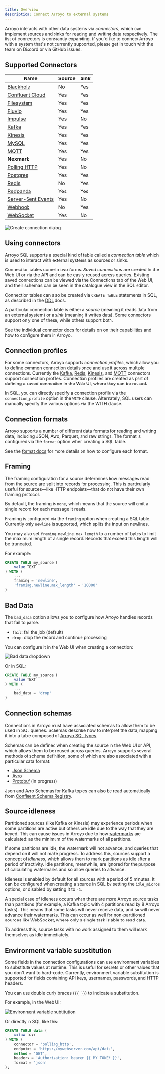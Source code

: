 ```yaml
---
title: Overview
description: Connect Arroyo to external systems
---
```


Arroyo interacts with other data systems via _connectors_, which can implement sources and sinks for reading and writing
data respectively. The list of connectors is constantly expanding. If you'd like to connect Arroyo with a system that's
not currently supported, please get in touch with the team on Discord or via GitHub issues.

## Supported Connectors

| Name | Source | Sink |
| ---- | ------ | ---- |
| [Blackhole](/connectors/blackhole) | No | Yes |
| [Confluent Cloud](/connectors/confluent) | Yes | Yes |
| [Filesystem](/connectors/filesystem) | Yes | Yes |
| [Fluvio](/connectors/fluvio) | Yes | Yes |
| [Impulse](/connectors/impulse) | Yes | No |
| [Kafka](/connectors/kafka) | Yes | Yes |
| [Kinesis](/connectors/kinesis) | Yes | Yes |
| [MySQL](/connectors/mysql) | Yes | Yes |
| [MQTT](/connectors/mqtt) | Yes | Yes |
| **Nexmark** | Yes | No |
| [Polling HTTP](/connectors/polling-http) | Yes | No |
| [Postgres](/connectors/postgres) | Yes | Yes |
| [Redis](/connectors/redis) | No | Yes |
| [Redpanda](/connectors/redpanda) | Yes | Yes |
| [Server-Sent Events](/connectors/server-sent-events) | Yes | No |
| [Webhook](/connectors/webhook) | No | Yes |
| [WebSocket](/connectors/websocket) | Yes | No |

<img src="/images/create_connection.png" alt="Create connection dialog" />

## Using connectors

Arroyo SQL supports a special kind of table called a _connection table_ which is
used to interact with external systems as sources or sinks.

Connection tables come in two forms. _Saved connections_ are created in the Web UI
or via the API and can be easily reused across queries. Existing saved connections
can be viewed via the Connections tab of the Web UI, and their schemas can be seen
in the catalogue view in the SQL editor.

Connection tables can also be created via `CREATE TABLE` statements in SQL, as described
in the [DDL](/sql/ddl) docs.

A particular connection table is either a _source_ (meaning it reads data from
an external system) or a _sink_ (meaning it writes data). Some connectors support
only one of these, while others support both.

See the individual connector docs for details on on their capabilities and how
to configure them in Arroyo.

## Connection profiles

For some connectors, Arroyo supports _connection profiles_,
which allow you to define common connection details once and use it across multiple connections.
Currently the [Kafka](/connectors/kafka),
[Redis](/connectors/redis), [Kinesis](/connectors/kinesis), and [MQTT](/connectors/mqtt) connectors support connection profiles.
Connection profiles are created as part of defining a saved connection in the Web UI,
where they can be reused.

In SQL, you can directly specify a connection profile via the `connection_profile` option in the `WITH` clause.
Alternately, SQL users can manually specify the various options via the WITH clause.

## Connection formats

Arroyo supports a number of different data formats for reading and writing data, including
JSON, Avro, Parquet, and raw strings. The format is configured via the `format` option
when creating a SQL table.

See the [format docs](/connectors/formats) for more details on how to configure each format.

## Framing

The framing configuration for a source determines how messages read from the
source are split into records for processing. This is particularly useful for
sources—like HTTP endpoints—that do not have their own framing protocol.

By default, the framing is `none`, which means that the source will emit a
single record for each message it reads.

Framing is configured via the `framing` option when creating a SQL table. Currently
only `newline` is supported, which splits the input on newlines.

You may also set `framing.newline.max_length` to a number of bytes to limit the
maximum length of a single record. Records that exceed this length will be truncated.

For example:

```sql
CREATE TABLE my_source (
    value TEXT
) WITH (
    ...
    framing = 'newline',
    'framing.newline.max_length' = '10000'
)
```

## Bad Data

The `bad_data` option allows you to configure how Arroyo handles records that fail
to parse.

- `fail`: fail the job (default)
- `drop`: drop the record and continue processing

You can configure it in the Web UI when creating a connection:

<img src="/images/bad_data.png" alt="Bad data dropdown" />

Or in SQL:

```sql
CREATE TABLE my_source (
    value TEXT
) WITH (
    ...
    bad_data = 'drop'
)
```

## Connection schemas

Connections in Arroyo must have associated schemas to allow them to be used in
SQL queries. Schemas describe how to interpret the data, mapping it into a table
composed of [Arroyo SQL types](/sql/data-types).

Schemas can be defined when creating the source in the Web UI or API, which
allows them to be reused across queries. Arroyo supports several methods of
schema definition, some of which are also associated with a particular data
format:

* [Json Schema](https://json-schema.org/)
* [Avro](https://avro.apache.org/docs/current/spec.html)
* [Protobuf](https://developers.google.com/protocol-buffers) (in progress)

Json and Avro Schemas for Kafka topics can also be read automatically from
[Confluent Schema Registry](https://docs.confluent.io/platform/current/schema-registry/index.html).


## Source idleness

Partitioned sources (like Kafka or Kinesis) may experience periods when some
partitions are active but others are idle due to the way that they are keyed.
This can cause issues in Arroyo due to how [watermarks](/concepts/#watermarks) are
calculated: as the minimum of the watermarks of all partitions.

If some partitions are idle, the watermark will not advance, and queries that
depend on it will not make progress. To address this, sources support a concept
of _idleness_, which allows them to mark partitions as idle after a period of
inactivity. Idle partitions, meanwhile, are ignored for the purpose of calculating
watermarks and so allow queries to advance.

Idleness is enabled by default for all sources with a period of 5 minutes. It can be
configured when creating a source in SQL by setting the `idle_micros` options, or disabled
by setting it to `-1`.

A special case of idleness occurs when there are more Arroyo source tasks than partitions
(for example, a Kafka topic with 4 partitions read by 8 Arroyo tasks). This means that
some tasks will never receive data, and so will never advance their watermarks. This can
occur as well for non-partitioned sources like WebSocket, where only a single task is
able to read data.

To address this, source tasks with no work assigned to them will mark themselves as idle
immediately.

## Environment variable substitution

Some fields in the connection configurations can use environment variables to substitute values
at runtime. This is useful for secrets or other values that you don't want to hard-code.
Currently, environment variable substitution is supported for fields containing API keys,
usernames, passwords, and HTTP headers.

You can use double curly braces (`{{ }}`) to indicate a substitution.

For example, in the Web UI:

<img src="/images/env_var.png" alt="Environment variable subtitution" />

Or directly in SQL like this:

```sql
CREATE TABLE data (
    value TEXT
) WITH (
    connector = 'polling_http',
    endpoint = 'https://mywebserver.com/api/data',
    method = 'GET',
    headers = 'Authorization: bearer {{ MY_TOKEN }}',
    format = 'json'
);
```
